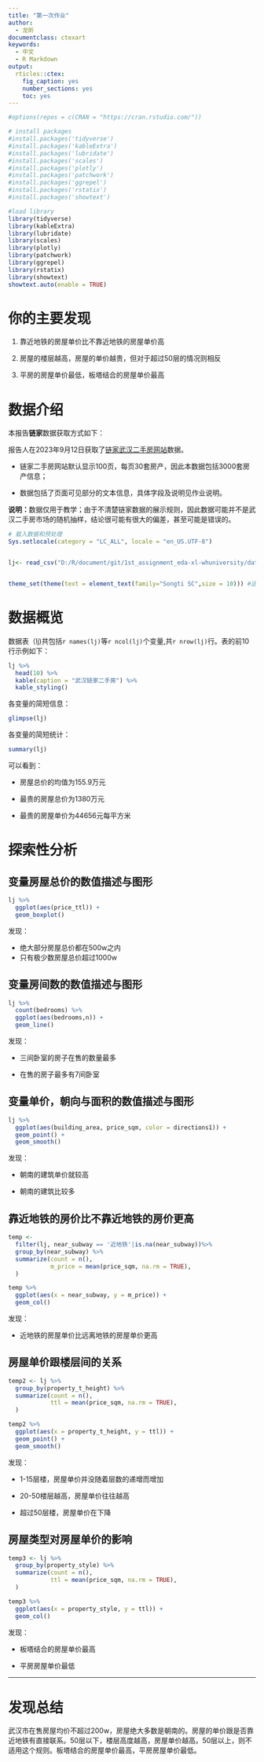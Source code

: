 ```yaml
---
title: "第一次作业"
author:
  - 龙昕
documentclass: ctexart
keywords:
  - 中文
  - R Markdown
output:
  rticles::ctex:
    fig_caption: yes
    number_sections: yes
    toc: yes
---
```



```r
#options(repos = c(CRAN = "https://cran.rstudio.com/"))

# install packages
#install.packages('tidyverse')
#install.packages('kableExtra')
#install.packages('lubridate')
#install.packages('scales')
#install.packages('plotly')
#install.packages('patchwork')
#install.packages('ggrepel')
#install.packages('rstatix')
#install.packages('showtext')

#load library
library(tidyverse)
library(kableExtra)
library(lubridate)
library(scales)
library(plotly)
library(patchwork)
library(ggrepel)
library(rstatix)
library(showtext)
showtext.auto(enable = TRUE)

```

# 你的主要发现

1. 靠近地铁的房屋单价比不靠近地铁的房屋单价高

2. 房屋的楼层越高，房屋的单价越贵，但对于超过50层的情况则相反
  
3. 平房的房屋单价最低，板塔结合的房屋单价最高


# 数据介绍

本报告**链家**数据获取方式如下：
    
报告人在2023年9月12日获取了[链家武汉二手房网站](https://wh.lianjia.com/ershoufang/)数据。
    
- 链家二手房网站默认显示100页，每页30套房产，因此本数据包括3000套房产信息；
    
- 数据包括了页面可见部分的文本信息，具体字段及说明见作业说明。

 **说明：**数据仅用于教学；由于不清楚链家数据的展示规则，因此数据可能并不是武汉二手房市场的随机抽样，结论很可能有很大的偏差，甚至可能是错误的。
    
```r
# 载入数据和预处理
Sys.setlocale(category = "LC_ALL", locale = "en_US.UTF-8")


lj<- read_csv("D:/R/document/git/1st_assignment_eda-xl-whuniversity/data/2023-09-12_cleaned.csv")


theme_set(theme(text = element_text(family="Songti SC",size = 10))) #这里family设置成你系统中的中文字体名


```

# 数据概览

数据表（lj)共包括`r names(lj)`等`r ncol(lj)`个变量,共`r nrow(lj)`行。表的前10行示例如下：

```r
lj %>% 
  head(10) %>%
  kable(caption = "武汉链家二手房") %>% 
  kable_styling()
```

各变量的简短信息：
```r
glimpse(lj)
```

各变量的简短统计：
```r
summary(lj)
```

可以看到：

- 房屋总价的均值为155.9万元

- 最贵的房屋总价为1380万元
 
- 最贵的房屋单价为44656元每平方米

# 探索性分析

## 变量房屋总价的数值描述与图形

```r
lj %>%
  ggplot(aes(price_ttl)) +
  geom_boxplot()
```

发现：

- 绝大部分房屋总价都在500w之内
- 只有极少数房屋总价超过1000w

## 变量房间数的数值描述与图形

```r
lj %>%
  count(bedrooms) %>%
  ggplot(aes(bedrooms,n)) +
  geom_line()
```

发现：

- 三间卧室的房子在售的数量最多

- 在售的房子最多有7间卧室

## 变量单价，朝向与面积的数值描述与图形
```r
lj %>%
  ggplot(aes(building_area, price_sqm, color = directions1)) +
  geom_point() +
  geom_smooth()
```

发现：

- 朝南的建筑单价就较高

- 朝南的建筑比较多

## 靠近地铁的房价比不靠近地铁的房价更高

```r
temp <- 
  filter(lj, near_subway == '近地铁'|is.na(near_subway))%>% 
  group_by(near_subway) %>%
  summarize(count = n(),
            m_price = mean(price_sqm, na.rm = TRUE),
  )

temp %>%
  ggplot(aes(x = near_subway, y = m_price)) +
  geom_col()
```

发现：

- 近地铁的房屋单价比远离地铁的房屋单价更高


## 房屋单价跟楼层间的关系

```r
temp2 <- lj %>% 
  group_by(property_t_height) %>%
  summarize(count = n(),
            ttl = mean(price_sqm, na.rm = TRUE),
  )

temp2 %>%
  ggplot(aes(x = property_t_height, y = ttl)) +
  geom_point() +
  geom_smooth()
```


发现：

- 1-15层楼，房屋单价并没随着层数的递增而增加

- 20-50楼层越高，房屋单价往往越高

- 超过50层楼，房屋单价在下降

## 房屋类型对房屋单价的影响

```r
temp3 <- lj %>% 
  group_by(property_style) %>%
  summarize(count = n(),
            ttl = mean(price_sqm, na.rm = TRUE),
  )

temp3 %>%
  ggplot(aes(x = property_style, y = ttl)) +
  geom_col()
```

发现：

- 板塔结合的房屋单价最高

- 平房房屋单价最低

---

# 发现总结

武汉市在售房屋均价不超过200w，房屋绝大多数是朝南的。房屋的单价跟是否靠近地铁有直接联系。50层以下，楼层高度越高，房屋单价越高。50层以上，则不适用这个规则。板塔结合的房屋单价最高，平房房屋单价最低。

